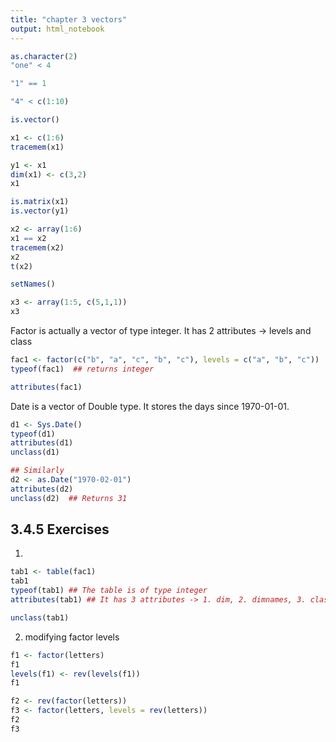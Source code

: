 ```yaml
---
title: "chapter 3 vectors"
output: html_notebook
---
```


```r
as.character(2)
"one" < 4

"1" == 1

"4" < c(1:10)

is.vector()
```
```r
x1 <- c(1:6)
tracemem(x1)

y1 <- x1
dim(x1) <- c(3,2)
x1

is.matrix(x1)
is.vector(y1)

x2 <- array(1:6)
x1 == x2
tracemem(x2)
x2
t(x2)
```

```r
setNames()

x3 <- array(1:5, c(5,1,1))
x3
```
Factor is actually a vector of type integer.
It has 2 attributes -> levels and class

```r
fac1 <- factor(c("b", "a", "c", "b", "c"), levels = c("a", "b", "c"))
typeof(fac1)  ## returns integer

attributes(fac1)
```
Date is a vector of Double type. It stores the days since 1970-01-01.

```r
d1 <- Sys.Date()
typeof(d1)
attributes(d1)
unclass(d1) 

## Similarly
d2 <- as.Date("1970-02-01")
attributes(d2)
unclass(d2)  ## Returns 31

```


## 3.4.5 Exercises

1. 
```r
tab1 <- table(fac1)
tab1
typeof(tab1) ## The table is of type integer
attributes(tab1) ## It has 3 attributes -> 1. dim, 2. dimnames, 3. class

unclass(tab1)
```

2. modifying factor levels

```r
f1 <- factor(letters)
f1
levels(f1) <- rev(levels(f1))
f1
```

```r
f2 <- rev(factor(letters))
f3 <- factor(letters, levels = rev(letters))
f2
f3
```



